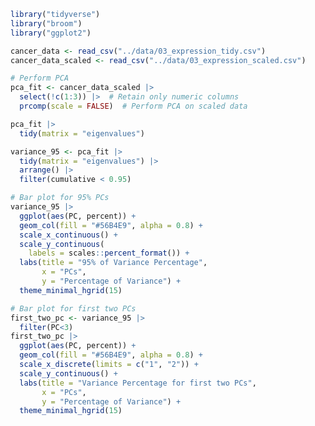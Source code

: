 ```r
library("tidyverse")
library("broom")
library("ggplot2")
```

```r
cancer_data <- read_csv("../data/03_expression_tidy.csv")
cancer_data_scaled <- read_csv("../data/03_expression_scaled.csv")
```

```r
# Perform PCA
pca_fit <- cancer_data_scaled |>
  select(!c(1:3)) |>  # Retain only numeric columns
  prcomp(scale = FALSE)  # Perform PCA on scaled data
```

```r
pca_fit |> 
  tidy(matrix = "eigenvalues")
```

```r
variance_95 <- pca_fit |> 
  tidy(matrix = "eigenvalues") |> 
  arrange() |> 
  filter(cumulative < 0.95)
```

```r
# Bar plot for 95% PCs
variance_95 |> 
  ggplot(aes(PC, percent)) +
  geom_col(fill = "#56B4E9", alpha = 0.8) +
  scale_x_continuous() +
  scale_y_continuous(
    labels = scales::percent_format()) +
  labs(title = "95% of Variance Percentage", 
       x = "PCs",
       y = "Percentage of Variance") +
  theme_minimal_hgrid(15)
```

```r
# Bar plot for first two PCs
first_two_pc <- variance_95 |> 
  filter(PC<3) 
first_two_pc |> 
  ggplot(aes(PC, percent)) +
  geom_col(fill = "#56B4E9", alpha = 0.8) +
  scale_x_discrete(limits = c("1", "2")) + 
  scale_y_continuous() +
  labs(title = "Variance Percentage for first two PCs", 
       x = "PCs",
       y = "Percentage of Variance") +
  theme_minimal_hgrid(15)
```

